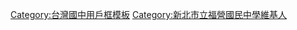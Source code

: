 {{Userbox
  |border-c = #4169e1
  |border-s = 4
  |id-c     = #e0ffff
  |id-fc    = #000000
  |info-c   = #00bfff
  |info-s   = 9
  |info-fc  = #000000
  |id       = 福營國中<!--[[File:TPCFY.GIF]]。注意合理使用之规定：“绝对不能将“合理使用”之图片，放入个人的用户页面进行展示。”-->
  |info     = 這個用戶是'''[[新北市立福營國民中學]]'''的學生、校友或教職人員。
}}
<noinclude>[[Category:台灣國中用戶框模板]]</noinclude>
<includeonly>[[Category:新北市立福營國民中學維基人]]</includeonly>